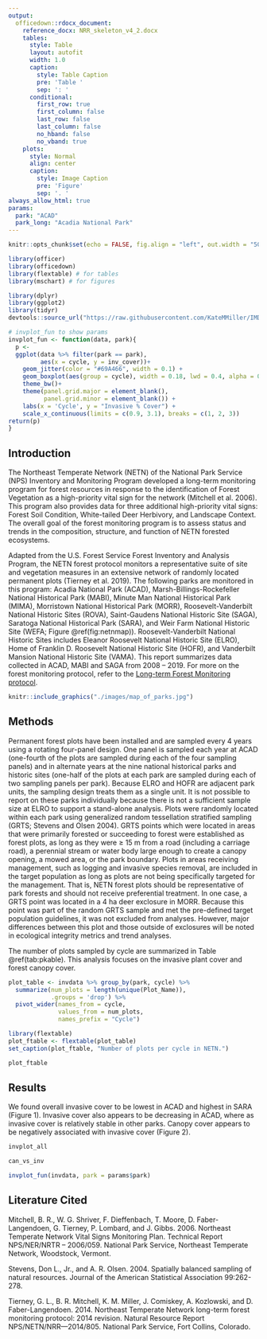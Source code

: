 ```yaml
---
output: 
  officedown::rdocx_document:
    reference_docx: NRR_skeleton_v4_2.docx
    tables:
      style: Table
      layout: autofit
      width: 1.0
      caption:
        style: Table Caption
        pre: 'Table '
        sep: ': '
      conditional:
        first_row: true
        first_column: false
        last_row: false
        last_column: false
        no_hband: false
        no_vband: true
    plots:
      style: Normal
      align: center
      caption:
        style: Image Caption
        pre: 'Figure'
        sep: '. '
always_allow_html: true
params:
  park: "ACAD"
  park_long: "Acadia National Park"
---
```


```r
knitr::opts_chunk$set(echo = FALSE, fig.align = "left", out.width = "50%")
```
```r
library(officer)
library(officedown)
library(flextable) # for tables
library(mschart) # for figures

```

```r
library(dplyr)
library(ggplot2)
library(tidyr)
devtools::source_url("https://raw.githubusercontent.com/KateMMiller/IMD_R_Training_Advanced/main/Generate_fake_invasive_data_and_plots.R")

# invplot_fun to show params
invplot_fun <- function(data, park){
  p <-   
  ggplot(data %>% filter(park == park), 
         aes(x = cycle, y = inv_cover))+
    geom_jitter(color = "#69A466", width = 0.1) +
    geom_boxplot(aes(group = cycle), width = 0.18, lwd = 0.4, alpha = 0)+
    theme_bw()+
    theme(panel.grid.major = element_blank(), 
          panel.grid.minor = element_blank()) +
    labs(x = 'Cycle', y = "Invasive % Cover") +
    scale_x_continuous(limits = c(0.9, 3.1), breaks = c(1, 2, 3)) 
return(p)
}

```

## Introduction
The Northeast Temperate Network (NETN) of the National Park Service (NPS) Inventory and Monitoring Program developed a long-term monitoring program for forest resources in response to the identification of Forest Vegetation as a high-priority vital sign for the network (Mitchell et al. 2006). This program also provides data for three additional high-priority vital signs: Forest Soil Condition, White-tailed Deer Herbivory, and Landscape Context. The overall goal of the forest monitoring program is to assess status and trends in the composition, structure, and function of NETN forested ecosystems. 

Adapted from the U.S. Forest Service Forest Inventory and Analysis Program, the NETN forest protocol monitors a representative suite of site and vegetation measures in an extensive network of randomly located permanent plots (Tierney et al. 2019). The following parks are monitored in this program: Acadia National Park (ACAD), Marsh-Billings-Rockefeller National Historical Park (MABI), Minute Man National Historical Park (MIMA), Morristown National Historical Park (MORR), Roosevelt-Vanderbilt National Historic Sites (ROVA), Saint-Gaudens National Historic Site (SAGA), Saratoga National Historical Park (SARA), and Weir Farm National Historic Site (WEFA; Figure \@ref(fig:netnmap)). Roosevelt-Vanderbilt National Historic Sites includes Eleanor Roosevelt National Historic Site (ELRO), Home of Franklin D. Roosevelt National Historic Site (HOFR), and Vanderbilt Mansion National Historic Site (VAMA). This report summarizes data collected in ACAD, MABI and SAGA from 2008 -- 2019. For more on the forest monitoring protocol, refer to the [Long-term Forest Monitoring protocol](https://irma.nps.gov/DataStore/Reference/Profile/2247950).

```r
knitr::include_graphics("./images/map_of_parks.jpg")

```

## Methods
Permanent forest plots have been installed and are sampled every 4 years using a rotating four-panel design. One panel is sampled each year at ACAD (one-fourth of the plots are sampled during each of the four sampling panels) and in alternate years at the nine national historical parks and historic sites (one-half of the plots at each park are sampled during each of two sampling panels per park). Because ELRO and HOFR are adjacent park units, the sampling design treats them as a single unit. It is not possible to report on these parks individually because there is not a sufficient sample size at ELRO to support a stand-alone analysis. 
Plots were randomly located within each park using generalized random tessellation stratified sampling (GRTS; Stevens and Olsen 2004). GRTS points which were located in areas that were primarily forested or succeeding to forest were established as forest plots, as long as they were ≥ 15 m from a road (including a carriage road), a perennial stream or water body large enough to create a canopy opening, a mowed area, or the park boundary. Plots in areas receiving management, such as logging and invasive species removal, are included in the target population as long as plots are not being specifically targeted for the management. That is, NETN forest plots should be representative of park forests and should not receive preferential treatment. In one case, a GRTS point was located in a 4 ha deer exclosure in MORR. Because this point was part of the random GRTS sample and met the pre-defined target population guidelines, it was not excluded from analyses. However, major differences between this plot and those outside of exclosures will be noted in ecological integrity metrics and trend analyses. 

The number of plots sampled by cycle are summarized in Table \@ref(tab:pkable). This analysis focuses on the invasive plant cover and forest canopy cover. 

```r
plot_table <- invdata %>% group_by(park, cycle) %>% 
  summarize(num_plots = length(unique(Plot_Name)), 
            .groups = 'drop') %>% 
  pivot_wider(names_from = cycle, 
              values_from = num_plots,
              names_prefix = "Cycle") 
```

```r
library(flextable)
plot_ftable <- flextable(plot_table)
set_caption(plot_ftable, "Number of plots per cycle in NETN.")
```

```r
plot_ftable
```

## Results
We found overall invasive cover to be lowest in ACAD and highest in SARA (Figure 1). Invasive cover also appears to be decreasing in ACAD, where as invasive cover is relatively stable in other parks. Canopy cover appears to be negatively associated with invasive cover (Figure 2).

```r
invplot_all
```

```r
can_vs_inv
```

```r
invplot_fun(invdata, park = params$park)
```


## Literature Cited
<p class = 'litcited'>
Mitchell, B. R., W. G. Shriver, F. Dieffenbach, T. Moore, D. Faber-Langendoen, G. Tierney, P. Lombard, and J. Gibbs. 2006. Northeast Temperate Network Vital Signs Monitoring Plan. Technical Report NPS/NER/NRTR – 2006/059. National Park Service, Northeast Temperate Network, Woodstock, Vermont.</p>

<p class = 'litcited'>
Stevens, Don L., Jr., and A. R. Olsen. 2004. Spatially balanced sampling of natural resources. Journal of the American Statistical Association 99:262-278.</p>

<p class = 'litcited'>
Tierney, G. L., B. R. Mitchell, K. M. Miller, J. Comiskey, A. Kozlowski, and D. Faber-Langendoen. 2014. Northeast Temperate Network long-term forest monitoring protocol: 2014 revision. Natural Resource Report NPS/NETN/NRR—2014/805. National Park Service, Fort Collins, Colorado.</p>

